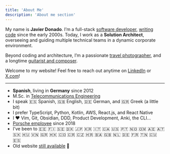 ```yaml
---
title: 'About Me'
description: 'About me section'
---
```


My name is **Javier Donado**. I’m a full-stack [software developer](https://www.linkedin.com/in/f-javier-r-donado), [writing code](https://github.com/mrdonado) since the early 2000s. Today, I work as a **Solution Architect**, overseeing and guiding multiple technical teams in a dynamic corporate environment.

Beyond coding and architecture, I’m a passionate [travel photographer](https://instagram.com/jdonadolens), and a longtime [guitarist and composer](https://jdonado.bandcamp.com).

Welcome to my website! Feel free to reach out anytime on [LinkedIn](https://www.linkedin.com/in/f-javier-r-donado) or [X.com](https://twitter.com/jdonado)!

---

- **Spanish**, living in **Germany** since 2012
- M.Sc. in [Telecommunications Engineering](https://www.uc3m.es/master/telecommunication-engineering)
- I speak 🇪🇸 Spanish, 🇬🇧 English, 🇩🇪 German, and 🇬🇷 Greek (a little bit)
- I prefer TypeScript, Python, Kotlin, AWS, React.js, and React Native
- I ❤️ Vim, Git, Obsidian, DDD, Product Development, Anki, the CLI...
- [Porsche employee](https://docs.google.com/file/d/0B2hOO8PX6CgfamxFMUo3SmF4S2M) since 2018
- I've been to 🇪🇪 🇫🇮 🇸🇪 🇩🇰 🇯🇵 🇰🇷 🇮🇹 🇨🇦 🇺🇸 🇵🇹 🇳🇴 🇴🇲 🇦🇪 🇦🇹 🇸🇰 🇭🇺 🇻🇳 🇬🇷 🇭🇰 🇨🇴 🇨🇷 🇨🇿 🇭🇷 🇧🇦 🇬🇧 🇳🇱 🇩🇪 🇫🇷 🇹🇳 🇨🇺 🇪🇸
- Old website [still available](https://old-www.jdonado.com) 👴
